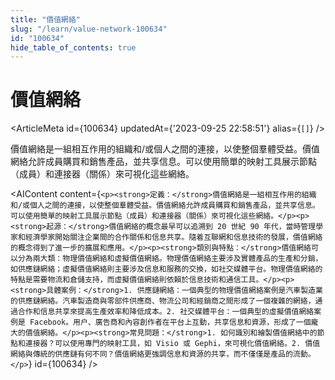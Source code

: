 ```yaml
---
title: "價值網絡"
slug: "/learn/value-network-100634"
id: "100634"
hide_table_of_contents: true
---
```



# 價值網絡

<ArticleMeta id={100634} updatedAt={'2023-09-25 22:58:51'} alias={`[]`} />
<div className='border-solid border-b border-t-0 my-4 border-[var(--ifm-color-gray-300)]' />

價值網絡是一組相互作用的組織和/或個人之間的連接，以使整個羣體受益。價值網絡允許成員購買和銷售產品，並共享信息。可以使用簡單的映射工具展示節點（成員）和連接器（關係）來可視化這些網絡。

<AIContent content={`<p><strong>定義：</strong>價值網絡是一組相互作用的組織和/或個人之間的連接，以使整個羣體受益。價值網絡允許成員購買和銷售產品，並共享信息。可以使用簡單的映射工具展示節點（成員）和連接器（關係）來可視化這些網絡。</p><p><strong>起源：</strong>價值網絡的概念最早可以追溯到 20 世紀 90 年代，當時管理學家和經濟學家開始關注企業間的合作關係和信息共享。隨着互聯網和信息技術的發展，價值網絡的概念得到了進一步的擴展和應用。</p><p><strong>類別與特點：</strong>價值網絡可以分為兩大類：物理價值網絡和虛擬價值網絡。物理價值網絡主要涉及實體產品的生產和分銷，如供應鏈網絡；虛擬價值網絡則主要涉及信息和服務的交換，如社交媒體平台。物理價值網絡的特點是需要物流和倉儲支持，而虛擬價值網絡則依賴於信息技術和通信工具。</p><p><strong>具體案例：</strong>1. 供應鏈網絡：一個典型的物理價值網絡案例是汽車製造業的供應鏈網絡。汽車製造商與零部件供應商、物流公司和經銷商之間形成了一個複雜的網絡，通過合作和信息共享來提高生產效率和降低成本。2. 社交媒體平台：一個典型的虛擬價值網絡案例是 Facebook。用户、廣告商和內容創作者在平台上互動，共享信息和資源，形成了一個龐大的價值網絡。</p><p><strong>常見問題：</strong>1. 如何識別和繪製價值網絡中的節點和連接器？可以使用專門的映射工具，如 Visio 或 Gephi，來可視化價值網絡。2. 價值網絡與傳統的供應鏈有何不同？價值網絡更強調信息和資源的共享，而不僅僅是產品的流動。</p>`} id={100634} />
